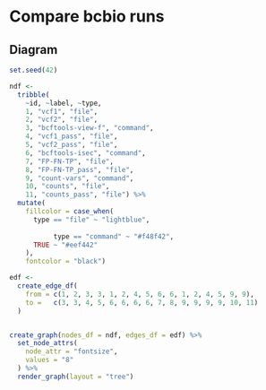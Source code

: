# Compare bcbio runs


Diagram
-------

```r
set.seed(42)

ndf <- 
  tribble(
    ~id, ~label, ~type,
    1, "vcf1", "file",
    2, "vcf2", "file",
    3, "bcftools-view-f", "command",
    4, "vcf1_pass", "file",
    5, "vcf2_pass", "file",
    6, "bcftools-isec", "command",
    7, "FP-FN-TP", "file",
    8, "FP-FN-TP_pass", "file",
    9, "count-vars", "command",
    10, "counts", "file",
    11, "counts_pass", "file") %>% 
  mutate(
    fillcolor = case_when(
      type == "file" ~ "lightblue",
 
           type == "command" ~ "#f48f42",
      TRUE ~ "#eef442"
    ),
    fontcolor = "black")

edf <- 
  create_edge_df(
    from = c(1, 2, 3, 3, 1, 2, 4, 5, 6, 6, 1, 2, 4, 5, 9, 9),
    to =   c(3, 3, 4, 5, 6, 6, 6, 6, 7, 8, 9, 9, 9, 9, 10, 11)
  )


create_graph(nodes_df = ndf, edges_df = edf) %>% 
  set_node_attrs(
    node_attr = "fontsize",
    values = "8"
  ) %>% 
  render_graph(layout = "tree")
```


